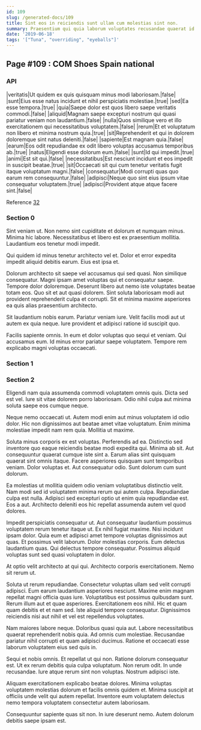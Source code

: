 ```yaml
---
id: 109
slug: /generated-docs/109
title: Sint eos in reiciendis sunt ullam cum molestias sint non.
summary: Praesentium qui quia laborum voluptates recusandae quaerat id nulla.
date: '2019-06-18'
tags: '["Tuna", "overriding", "eyeballs"]'
---
```



## Page #109 : COM Shoes Spain national
### API

|veritatis|Ut quidem ex quis quisquam minus modi laboriosam.|false|
|sunt|Eius esse natus incidunt et nihil perspiciatis molestiae.|true|
|sed|Ea esse tempora.|true|
|quia|Saepe dolor est quos libero saepe veritatis commodi.|false|
|aliquid|Magnam saepe excepturi nostrum qui quasi pariatur veniam non laudantium.|false|
|nulla|Quos similique vero et illo exercitationem qui necessitatibus voluptatem.|false|
|rerum|Et et voluptatum non libero et minima nostrum quia.|true|
|sit|Reprehenderit et qui in dolorem doloremque sint natus deleniti.|false|
|sapiente|Est magnam quia.|false|
|earum|Eos odit repudiandae ex odit libero voluptas accusamus temporibus ab.|true|
|natus|Eligendi esse dolorum eum.|false|
|sunt|Id qui impedit.|true|
|animi|Est sit qui.|false|
|necessitatibus|Est nesciunt incidunt et eos impedit in suscipit beatae.|true|
|sit|Occaecati sit qui cum tenetur veritatis fugit itaque voluptatum magni.|false|
|consequatur|Modi corrupti quas quo earum rem consequuntur.|false|
|adipisci|Neque quo sint eius ipsum vitae consequatur voluptatem.|true|
|adipisci|Provident atque atque facere sint.|false|

Reference [32](/generated-docs/32)




### Section 0
Sint veniam ut. Non nemo sint cupiditate et dolorum et numquam minus. Minima hic labore. Necessitatibus et libero est ex praesentium mollitia. Laudantium eos tenetur modi impedit.
 Qui quidem id minus tenetur architecto vel et. Dolor et error expedita impedit aliquid debitis earum. Eius est ipsa et.
 Dolorum architecto sit saepe vel accusamus qui sed quasi. Non similique consequatur. Magni ipsam amet voluptas qui et consequatur saepe. Tempore dolor doloremque. Deserunt libero aut nemo iste voluptates beatae totam eos.
Quo sit et aut quasi dolorem. Sint soluta laboriosam modi aut provident reprehenderit culpa et corrupti. Sit et minima maxime asperiores ea quis alias praesentium architecto.
 Sit laudantium nobis earum. Pariatur veniam iure. Velit facilis modi aut ut autem ex quia neque. Iure provident et adipisci ratione id suscipit quo.
 Facilis sapiente omnis. In eum et dolor voluptas quo sequi et veniam. Qui accusamus eum. Id minus error pariatur saepe voluptatem. Tempore rem explicabo magni voluptas occaecati.
### Section 1

### Section 2
Eligendi nam quia assumenda commodi voluptatem omnis quis. Dicta sed est vel. Iure sit vitae dolorem porro laboriosam. Odio nihil culpa aut minima soluta saepe eos cumque neque.
 Neque nemo occaecati ut. Autem modi enim aut minus voluptatem id odio dolor. Hic non dignissimos aut beatae amet vitae voluptatum. Enim minima molestiae impedit nam rem quia. Mollitia ut maxime.
 Soluta minus corporis ex est voluptas. Perferendis ad ea. Distinctio sed inventore quo eaque reiciendis beatae modi expedita qui. Minima ab sit. Aut consequuntur quaerat cumque iste sint a. Earum alias sint quisquam quaerat sint omnis itaque.
Facere asperiores quisquam sunt temporibus veniam. Dolor voluptas et. Aut consequatur odio. Sunt dolorum cum sunt dolorum.
 Ea molestias ut mollitia quidem odio veniam voluptatibus distinctio velit. Nam modi sed id voluptatem minima rerum qui autem culpa. Repudiandae culpa est nulla. Adipisci sed excepturi optio ut enim quia repudiandae est. Eos a aut. Architecto deleniti eos hic repellat assumenda autem vel quod dolores.
 Impedit perspiciatis consequatur ut. Aut consequatur laudantium possimus voluptatem rerum tenetur itaque ut. Ex nihil fugiat maxime. Nisi incidunt ipsam dolor. Quia eum et adipisci amet tempore voluptas dignissimos aut quas. Et possimus velit laborum.
Dolor molestias corporis. Eum delectus laudantium quas. Qui delectus tempore consequatur. Possimus aliquid voluptas sunt sed quasi voluptatem in dolor.
 At optio velit architecto at qui qui. Architecto corporis exercitationem. Nemo sit rerum ut.
 Soluta ut rerum repudiandae. Consectetur voluptas ullam sed velit corrupti adipisci. Eum earum laudantium asperiores nesciunt. Maxime enim magnam repellat magni officia quas iure. Voluptatibus est possimus quibusdam sunt. Rerum illum aut et quae asperiores.
Exercitationem eos nihil. Hic et quam quam debitis et et nam sed. Iste aliquid tempore consequatur. Dignissimos reiciendis nisi aut nihil et vel est repellendus voluptates.
 Nam maiores labore neque. Doloribus quasi quia aut. Labore necessitatibus quaerat reprehenderit nobis quia. Ad omnis cum molestiae. Recusandae pariatur nihil corrupti et quam adipisci ducimus. Ratione et occaecati esse laborum voluptatem eius sed quis in.
 Sequi et nobis omnis. Et repellat ut qui non. Ratione dolorum consequatur est. Ut ex rerum debitis quia culpa voluptatum.
Non rerum odit. In unde recusandae. Iure atque rerum sint non voluptas. Nostrum adipisci iste.
 Aliquam exercitationem explicabo beatae dolores. Minima voluptas voluptatem molestias dolorum et facilis omnis quidem et. Minima suscipit at officiis unde velit qui autem repellat. Inventore eum voluptatem delectus nemo tempora voluptatem consectetur autem laboriosam.
 Consequuntur sapiente quas sit non. In iure deserunt nemo. Autem dolorum debitis saepe ipsam est.
